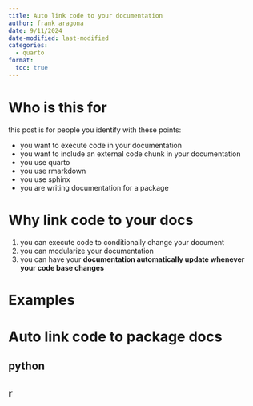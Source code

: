 ```yaml
---
title: Auto link code to your documentation
author: frank aragona
date: 9/11/2024
date-modified: last-modified
categories:
  - quarto
format:
  toc: true
---
```




# Who is this for
this post is for people you identify with these points:

- you want to execute code in your documentation
- you want to include an external code chunk in your documentation
- you use quarto
- you use rmarkdown
- you use sphinx
- you are writing documentation for a package

# Why link code to your docs

1. you can execute code to conditionally change your document
2. you can modularize your documentation
3. you can have your **documentation automatically update whenever your code base changes**

# Examples



# Auto link code to package docs

## python

## r


